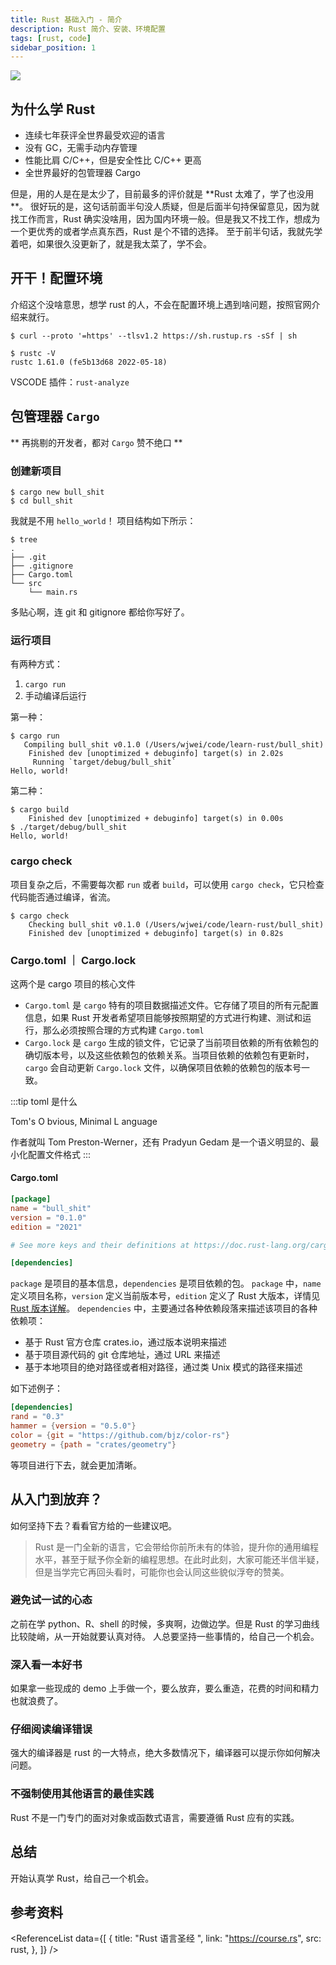 ```yaml
---
title: Rust 基础入门 - 简介
description: Rust 简介、安装、环境配置
tags: [rust, code]
sidebar_position: 1
---
```



<img
  className="Badges"
  src="https://img.shields.io/badge/Author-WenjieWei-ff69b4?style=for-the-badge&logo=appveyor"
/>

## 为什么学 Rust

- 连续七年获评全世界最受欢迎的语言
- 没有 GC，无需手动内存管理
- 性能比肩 C/C++，但是安全性比 C/C++ 更高
- 全世界最好的包管理器 Cargo

但是，用的人是在是太少了，目前最多的评价就是 **Rust 太难了，学了也没用 **。
很好玩的是，这句话前面半句没人质疑，但是后面半句持保留意见，因为就找工作而言，Rust 确实没啥用，因为国内环境一般。但是我又不找工作，想成为一个更优秀的或者学点真东西，Rust 是个不错的选择。
至于前半句话，我就先学着吧，如果很久没更新了，就是我太菜了，学不会。

## 开干！配置环境

介绍这个没啥意思，想学 rust 的人，不会在配置环境上遇到啥问题，按照官网介绍来就行。

```shell
$ curl --proto '=https' --tlsv1.2 https://sh.rustup.rs -sSf | sh
```

```shell
$ rustc -V
rustc 1.61.0 (fe5b13d68 2022-05-18)
```

VSCODE 插件：`rust-analyze`

## 包管理器 `Cargo`

** 再挑剔的开发者，都对 `Cargo` 赞不绝口 **

### 创建新项目

```shell
$ cargo new bull_shit
$ cd bull_shit
```

我就是不用 `hello_world`！
项目结构如下所示：

```shell
$ tree
.
├── .git
├── .gitignore
├── Cargo.toml
└── src
    └── main.rs

```

多贴心啊，连 git 和 gitignore 都给你写好了。

### 运行项目

有两种方式：

1. `cargo run`
2. 手动编译后运行

第一种：

```shell
$ cargo run
   Compiling bull_shit v0.1.0 (/Users/wjwei/code/learn-rust/bull_shit)
    Finished dev [unoptimized + debuginfo] target(s) in 2.02s
     Running `target/debug/bull_shit`
Hello, world!
```

第二种：

```shell
$ cargo build
    Finished dev [unoptimized + debuginfo] target(s) in 0.00s
$ ./target/debug/bull_shit
Hello, world!
```

### cargo check

项目复杂之后，不需要每次都 `run` 或者 `build`，可以使用 `cargo check`，它只检查代码能否通过编译，省流。

```shell
$ cargo check
    Checking bull_shit v0.1.0 (/Users/wjwei/code/learn-rust/bull_shit)
    Finished dev [unoptimized + debuginfo] target(s) in 0.82s
```

### Cargo.toml ｜ Cargo.lock

这两个是 cargo 项目的核心文件

- `Cargo.toml` 是 `cargo` 特有的项目数据描述文件。它存储了项目的所有元配置信息，如果 Rust 开发者希望项目能够按照期望的方式进行构建、测试和运行，那么必须按照合理的方式构建 `Cargo.toml`
- `Cargo.lock` 是 `cargo` 生成的锁文件，它记录了当前项目依赖的所有依赖包的确切版本号，以及这些依赖包的依赖关系。当项目依赖的依赖包有更新时，`cargo` 会自动更新 `Cargo.lock` 文件，以确保项目依赖的依赖包的版本号一致。

:::tip toml 是什么

<highlight color="#25c2a0">T</highlight>om's <highlight color="#25c2a0">
  O
</highlight>bvious, <highlight color="#25c2a0">M</highlight>inimal <highlight color="#25c2a0">
  L
</highlight>anguage

作者就叫 Tom Preston-Werner，还有 Pradyun Gedam
是一个语义明显的、最小化配置文件格式
:::

#### Cargo.toml

```toml
[package]
name = "bull_shit"
version = "0.1.0"
edition = "2021"

# See more keys and their definitions at https://doc.rust-lang.org/cargo/reference/manifest.html

[dependencies]
```

`package` 是项目的基本信息，`dependencies` 是项目依赖的包。
`package` 中，`name` 定义项目名称，`version` 定义当前版本号，`edition` 定义了 Rust 大版本，详情见 [Rust 版本详解](https://course.rs/appendix/rust-version.html)。
`dependencies` 中，主要通过各种依赖段落来描述该项目的各种依赖项：

- 基于 Rust 官方仓库 crates.io，通过版本说明来描述
- 基于项目源代码的 git 仓库地址，通过 URL 来描述
- 基于本地项目的绝对路径或者相对路径，通过类 Unix 模式的路径来描述

如下述例子：

```toml
[dependencies]
rand = "0.3"
hammer = {version = "0.5.0"}
color = {git = "https://github.com/bjz/color-rs"}
geometry = {path = "crates/geometry"}
```

等项目进行下去，就会更加清晰。

## 从入门到放弃？

如何坚持下去？看看官方给的一些建议吧。

> Rust 是一门全新的语言，它会带给你前所未有的体验，提升你的通用编程水平，甚至于赋予你全新的编程思想。在此时此刻，大家可能还半信半疑，但是当学完它再回头看时，可能你也会认同这些貌似浮夸的赞美。

### 避免试一试的心态

之前在学 python、R、shell 的时候，多爽啊，边做边学。但是 Rust 的学习曲线比较陡峭，从一开始就要认真对待。
人总要坚持一些事情的，给自己一个机会。

### 深入看一本好书

如果拿一些现成的 demo 上手做一个，要么放弃，要么重造，花费的时间和精力也就浪费了。

### 仔细阅读编译错误

强大的编译器是 rust 的一大特点，绝大多数情况下，编译器可以提示你如何解决问题。

### 不强制使用其他语言的最佳实践

Rust 不是一门专门的面对对象或函数式语言，需要遵循 Rust 应有的实践。

## 总结

开始认真学 Rust，给自己一个机会。

## 参考资料

<ReferenceList
  data={[
    {
      title: "Rust 语言圣经 ",
      link: "https://course.rs",
      src: rust,
    },
  ]}
/>
